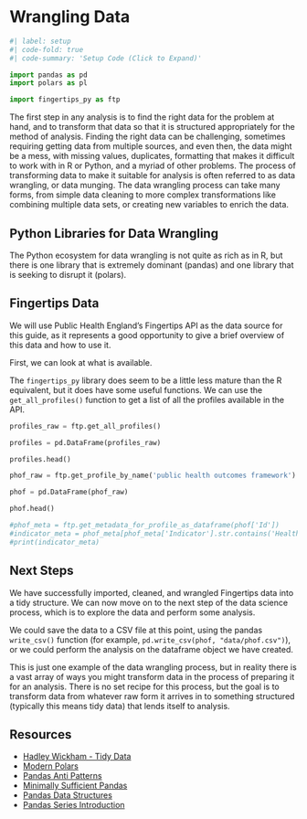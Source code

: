 # Wrangling Data {#sec-wrangling}

```python
#| label: setup
#| code-fold: true
#| code-summary: 'Setup Code (Click to Expand)'

import pandas as pd
import polars as pl

import fingertips_py as ftp

```

The first step in any analysis is to find the right data for the problem at hand, and to transform that data so that it is structured appropriately for the method of analysis. Finding the right data can be challenging, sometimes requiring getting data from multiple sources, and even then, the data might be a mess, with missing values, duplicates, formatting that makes it difficult to work with in R or Python, and a myriad of other problems. The process of transforming data to make it suitable for analysis is often referred to as data wrangling, or data munging. The data wrangling process can take many forms, from simple data cleaning to more complex transformations like combining multiple data sets, or creating new variables to enrich the data.

## Python Libraries for Data Wrangling

The Python ecosystem for data wrangling is not quite as rich as in R, but there is one library that is extremely dominant (pandas) and one library that is seeking to disrupt it (polars).

## Fingertips Data

We will use Public Health England's Fingertips API as the data source for this guide, as it represents a good opportunity to give a brief overview of this data and how to use it.

First, we can look at what is available.

The `fingertips_py` library does seem to be a little less mature than the R equivalent, but it does have some useful functions. We can use the `get_all_profiles()` function to get a list of all the profiles available in the API.

```python

profiles_raw = ftp.get_all_profiles()

profiles = pd.DataFrame(profiles_raw)

profiles.head()

```

```python

phof_raw = ftp.get_profile_by_name('public health outcomes framework')

phof = pd.DataFrame(phof_raw)

phof.head()

```


```python

#phof_meta = ftp.get_metadata_for_profile_as_dataframe(phof['Id'])
#indicator_meta = phof_meta[phof_meta['Indicator'].str.contains('Healthy')]
#print(indicator_meta)
```


## Next Steps

We have successfully imported, cleaned, and wrangled Fingertips data into a tidy structure. We can now move on to the next step of the data science process, which is to explore the data and perform some analysis.

We could save the data to a CSV file at this point, using the pandas `write_csv()` function (for example, `pd.write_csv(phof, "data/phof.csv")`), or we could perform the analysis on the dataframe object we have created.

This is just one example of the data wrangling process, but in reality there is a vast array of ways you might transform data in the process of preparing it for an analysis. There is no set recipe for this process, but the goal is to transform data from whatever raw form it arrives in to something structured (typically this means tidy data) that lends itself to analysis.

## Resources

- [Hadley Wickham - Tidy Data](https://vita.had.co.nz/papers/tidy-data.pdf)
- [Modern Polars](https://kevinheavey.github.io/modern-polars/performance.html)
- [Pandas Anti Patterns](https://www.aidancooper.co.uk/pandas-anti-patterns/)
- [Minimally Sufficient Pandas](https://www.dunderdata.com/blog/minimally-sufficient-pandas)
- [Pandas Data Structures](https://www.metasnake.com/blog/pandas-data-structures.html)
- [Pandas Series Introduction](https://www.metasnake.com/blog/pandas-series-intro.html)


